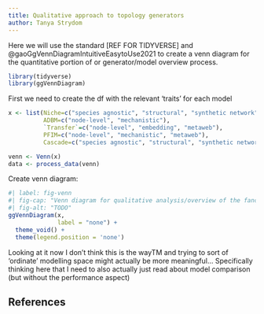 ```yaml
---
title: Qualitative approach to topology generators
author: Tanya Strydom
---
```


Here we will use the standard [REF FOR TIDYVERSE] and @gaoGgVennDiagramIntuitiveEasytoUse2021 to create a venn diagram for the quantitative portion of or generator/model overview process.

```r
library(tidyverse)
library(ggVennDiagram)
```


First we need to create the df with the relevant 'traits' for each model

```r

x <- list(Niche=c("species agnostic", "structural", "synthetic network"),
          ADBM=c("node-level", "mechanistic"),
          `Transfer`=c("node-level", "embedding", "metaweb"),
          PFIM=c("node-level", "mechanistic", "metaweb"),
          Cascade=c("species agnostic", "structural", "synthetic network"))

venn <- Venn(x)
data <- process_data(venn)
```

Create venn diagram:

```r
#| label: fig-venn
#| fig-cap: "Venn diagram for qualitative analysis/overview of the fancy maths things"
#| fig-alt: "TODO"
ggVennDiagram(x, 
              label = "none") +
  theme_void() +
  theme(legend.position = 'none')
```

Looking at it now I don't think this is the wayTM and trying to sort of 'ordinate' modelling space might actually be more meaningful... Specifically thinking here that I need to also actually just read about model comparison (but without the performance aspect)

## References {.unnumbered}

::: {#refs}
:::